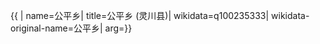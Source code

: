 {{ {{{1|PRC admin/showdata}}}|
name=公平乡|
title=公平乡 (灵川县)|
wikidata=q100235333|
wikidata-original-name=公平乡|
arg={{{arg|}}}}}